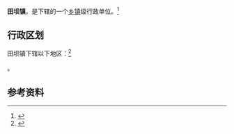 {{中国乡级行政区|53/03/81/103/000}}

'''田坝镇'''，是{{PRC admin/fullname|53/03/81/103/000|3}}下辖的一个[[乡镇|乡镇]]级行政单位。<ref>{{PRC admin/ref sgc|{{PRC admin/parent|53/03/81/103/000}}}}</ref>

== 行政区划 ==

田坝镇下辖以下地区：<ref>{{PRC admin/ref sgc|53/03/81/103/000}}</ref>

{{PRC admin/children|53/03/81/103/000}}。

== 参考资料 ==

{{reflist}}

{{行政区划小作品}}
{{PRC admin/navcat|53/03/81/103/000}}
